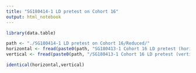 ```yaml
---
title: "SG180414-1 LD pretest on Cohort 16"
output: html_notebook
---
```



```r
library(data.table)

path <- "./SG180414-1 LD pretest on Cohort 16/Reduced/"
horizontal <- fread(paste0(path, "SG180413-1 Cohort 16 LD pretest (horizontal map).csv"))
vertical <- fread(paste0(path, "/SG180413-1 Cohort 16 LD pretest (vertical map).csv"))

identical(horizontal,vertical)


```

